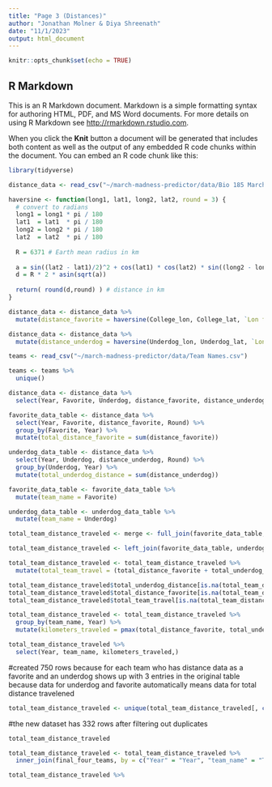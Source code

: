 ```yaml
---
title: "Page 3 (Distances)"
author: "Jonathan Molner & Diya Shreenath"
date: "11/1/2023"
output: html_document
---
```


```r
knitr::opts_chunk$set(echo = TRUE)
```

## R Markdown

This is an R Markdown document. Markdown is a simple formatting syntax for authoring HTML, PDF, and MS Word documents. For more details on using R Markdown see <http://rmarkdown.rstudio.com>.

When you click the **Knit** button a document will be generated that includes both content as well as the output of any embedded R code chunks within the document. You can embed an R code chunk like this:


```r
library(tidyverse)
```


```r
distance_data <- read_csv("~/march-madness-predictor/data/Bio 185 March Madness Data Lats.csv")
```


```r
haversine <- function(long1, lat1, long2, lat2, round = 3) {
  # convert to radians
  long1 = long1 * pi / 180
  lat1  = lat1  * pi / 180
  long2 = long2 * pi / 180
  lat2  = lat2  * pi / 180
  
  R = 6371 # Earth mean radius in km
  
  a = sin((lat2 - lat1)/2)^2 + cos(lat1) * cos(lat2) * sin((long2 - long1)/2)^2
  d = R * 2 * asin(sqrt(a))
  
  return( round(d,round) ) # distance in km
}
```


```r
distance_data <- distance_data %>%
  mutate(distance_favorite = haversine(College_lon, College_lat, `Lon for City Where Game was Played`, `Lat for City Where Game was played`, round = 0))
```


```r
distance_data <- distance_data %>%
  mutate(distance_underdog = haversine(Underdog_lon, Underdog_lat, `Lon for City Where Game was Played`, `Lat for City Where Game was played`, round = 0))
```

```r
teams <- read_csv("~/march-madness-predictor/data/Team Names.csv")
```

```r
teams <- teams %>%
  unique()
```



```r
distance_data <- distance_data %>%
  select(Year, Favorite, Underdog, distance_favorite, distance_underdog, Round)
```

```r
favorite_data_table <- distance_data %>%
  select(Year, Favorite, distance_favorite, Round) %>%
  group_by(Favorite, Year) %>%
  mutate(total_distance_favorite = sum(distance_favorite))
```

```r
underdog_data_table <- distance_data %>%
  select(Year, Underdog, distance_underdog, Round) %>%
  group_by(Underdog, Year) %>%
  mutate(total_underdog_distance = sum(distance_underdog))
```


```r
favorite_data_table <- favorite_data_table %>%
  mutate(team_name = Favorite)
```

```r
underdog_data_table <- underdog_data_table %>%
  mutate(team_name = Underdog)
```

```r
total_team_distance_traveled <- merge <- full_join(favorite_data_table, underdog_data_table, by = c("Year" = "Year", "team_name" = "team_name"))
```



```r
total_team_distance_traveled <- left_join(favorite_data_table, underdog_data_table, by = c("Year" = "Year", "team_name" = "team_name"))
```

```r
total_team_distance_traveled <- total_team_distance_traveled %>%
  mutate(total_team_travel = (total_distance_favorite + total_underdog_distance))
```

```r
total_team_distance_traveled$total_underdog_distance[is.na(total_team_distance_traveled$total_underdog_distance)] <- 0
total_team_distance_traveled$total_distance_favorite[is.na(total_team_distance_traveled$total_distance_favorite)] <- 0
total_team_distance_traveled$total_team_travel[is.na(total_team_distance_traveled$total_team_travel)] <- 0
```


```r
total_team_distance_traveled <- total_team_distance_traveled %>%
  group_by(team_name, Year) %>%
  mutate(kilometers_traveled = pmax(total_distance_favorite, total_underdog_distance, total_team_travel))
```

```r
total_team_distance_traveled %>%
  select(Year, team_name, kilometers_traveled,)
```
#created 750 rows because for each team who has distance data as a favorite and an underdog shows up with 3 entries in the original table because data for underdog and favorite automatically means data for total distance travelened
```r
total_team_distance_traveled <- unique(total_team_distance_traveled[, c("team_name", "Year", "kilometers_traveled")])
```
#the new dataset has 332 rows after filtering out duplicates


```r
total_team_distance_traveled
```

```r
total_team_distance_traveled <- total_team_distance_traveled %>%
  inner_join(final_four_teams, by = c("Year" = "Year", "team_name" = "Team"))
```

```r
total_team_distance_traveled %>%
  
```

